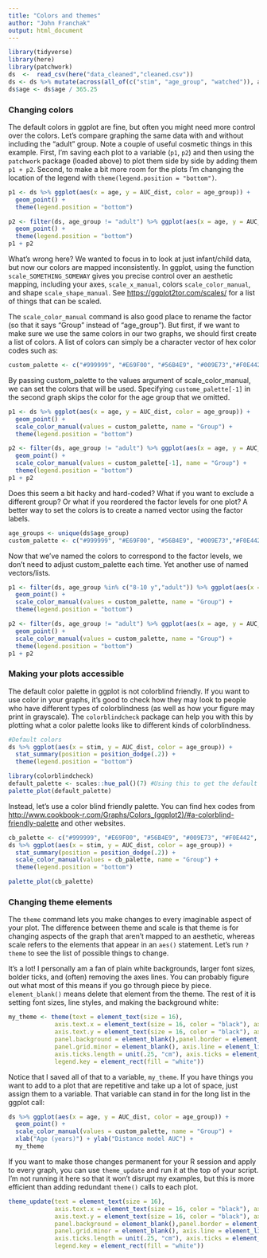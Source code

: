```yaml
---
title: "Colors and themes"
author: "John Franchak"
output: html_document
---
```


```r
library(tidyverse)
library(here)
library(patchwork)
ds  <-  read_csv(here("data_cleaned","cleaned.csv"))
ds <- ds %>% mutate(across(all_of(c("stim", "age_group", "watched")), as_factor))
ds$age <- ds$age / 365.25
```

### Changing colors 

The default colors in ggplot are fine, but often you might need more control over the colors. Let's compare graphing the same data with and without including the "adult" group. Note a couple of useful cosmetic things in this example. First, I'm saving each plot to a variable (`p1`, `p2`) and then using the `patchwork` package (loaded above) to plot them side by side by adding them `p1 + p2`. Second, to make a bit more room for the plots I'm changing the location of the legend with `theme(legend.position = "bottom")`.

```r
p1 <- ds %>% ggplot(aes(x = age, y = AUC_dist, color = age_group)) + 
  geom_point() + 
  theme(legend.position = "bottom")

p2 <- filter(ds, age_group != "adult") %>% ggplot(aes(x = age, y = AUC_dist, color = age_group)) + 
  geom_point() + 
  theme(legend.position = "bottom")
p1 + p2
```

What's wrong here? We wanted to focus in to look at just infant/child data, but now our colors are mapped inconsistently. In ggplot, using the function `scale_SOMETHING_SOMEWAY` gives you precise control over an aesthetic mapping, including your axes, `scale_x_manual`, colors `scale_color_manual`, and shape `scale_shape_manual`. See <https://ggplot2tor.com/scales/> for a list of things that can be scaled. 

The `scale_color_manual` command is also good place to rename the factor (so that it says "Group" instead of "age_group"). But first, if we want to make sure we use the same colors in our two graphs, we should first create a list of colors. A list of colors can simply be a character vector of hex color codes such as:

```r
custom_palette <- c("#999999", "#E69F00", "#56B4E9", "#009E73","#F0E442", "#0072B2", "#D55E00")
```

By passing custom_palette to the values argument of scale_color_manual, we can set the colors that will be used. Specifying `custome_palette[-1]` in the second graph skips the color for the age group that we omitted.

```r
p1 <- ds %>% ggplot(aes(x = age, y = AUC_dist, color = age_group)) + 
  geom_point() + 
  scale_color_manual(values = custom_palette, name = "Group") +
  theme(legend.position = "bottom")

p2 <- filter(ds, age_group != "adult") %>% ggplot(aes(x = age, y = AUC_dist, color = age_group)) + 
  geom_point() + 
  scale_color_manual(values = custom_palette[-1], name = "Group") +
  theme(legend.position = "bottom")
p1 + p2
```

Does this seem a bit hacky and hard-coded? What if you want to exclude a different group? Or what if you reordered the factor levels for one plot? A better way to set the colors is to create a named vector using the factor labels.

```r
age_groups <- unique(ds$age_group) 
custom_palette <- c("#999999", "#E69F00", "#56B4E9", "#009E73","#F0E442", "#0072B2", "#D55E00") %>% set_names(age_groups)
```

Now that we've named the colors to correspond to the factor levels, we don't need to adjust custom_palette each time. Yet another use of named vectors/lists.

```r
p1 <- filter(ds, age_group %in% c("8-10 y","adult")) %>% ggplot(aes(x = age, y = AUC_dist, color = age_group)) + 
  geom_point() + 
  scale_color_manual(values = custom_palette, name = "Group") +
  theme(legend.position = "bottom")

p2 <- filter(ds, age_group != "adult") %>% ggplot(aes(x = age, y = AUC_dist, color = age_group)) + 
  geom_point() + 
  scale_color_manual(values = custom_palette, name = "Group") +
  theme(legend.position = "bottom")
p1 + p2
```

### Making your plots accessible

The default color palette in ggplot is not colorblind friendly. If you want to use color in your graphs, it's good to check how they may look to people who have different types of colorblindness (as well as how your figure may print in grayscale). The `colorblindcheck` package can help you with this by plotting what a color palette looks like to different kinds of colorblindness.

```r
#Default colors
ds %>% ggplot(aes(x = stim, y = AUC_dist, color = age_group)) + 
  stat_summary(position = position_dodge(.2)) + 
  theme(legend.position = "bottom")

library(colorblindcheck)
default_palette <- scales::hue_pal()(7) #Using this to get the default colors
palette_plot(default_palette)
```

Instead, let's use a color blind friendly palette. You can find hex codes from <http://www.cookbook-r.com/Graphs/Colors_(ggplot2)/#a-colorblind-friendly-palette> and other websites. 

```r
cb_palette <- c("#999999", "#E69F00", "#56B4E9", "#009E73", "#F0E442", "#0072B2", "#D55E00", "#CC79A7")
ds %>% ggplot(aes(x = stim, y = AUC_dist, color = age_group)) + 
  stat_summary(position = position_dodge(.2)) + 
  scale_color_manual(values = cb_palette, name = "Group") +
  theme(legend.position = "bottom")

palette_plot(cb_palette)
```

### Changing theme elements

The `theme` command lets you make changes to every imaginable aspect of your plot. The difference between theme and scale is that theme is for changing aspects of the graph that aren't mapped to an aesthetic, whereas scale refers to the elements that appear in an `aes()` statement. Let's run `?theme` to see the list of possible things to change.

It's a lot! I personally am a fan of plain white backgrounds, larger font sizes, bolder ticks, and (often) removing the axes lines. You can probably figure out what most of this means if you go through piece by piece. `element_blank()` means delete that element from the theme. The rest of it is setting font sizes, line styles, and making the background white:

```r
my_theme <- theme(text = element_text(size = 16),
             axis.text.x = element_text(size = 16, color = "black"), axis.title.x = element_text(size = 21),
             axis.text.y = element_text(size = 16, color = "black"), axis.title.y = element_text(size = 21),
             panel.background = element_blank(),panel.border = element_blank(), panel.grid.major = element_blank(),
             panel.grid.minor = element_blank(), axis.line = element_line(colour = "white"), 
             axis.ticks.length = unit(.25, "cm"), axis.ticks = element_line(size = 1, lineend = "round"),
             legend.key = element_rect(fill = "white")) 
```

Notice that I saved all of that to a variable, `my_theme`. If you have things you want to add to a plot that are repetitive and take up a lot of space, just assign them to a variable. That variable can stand in for the long list in the ggplot call:

```r
ds %>% ggplot(aes(x = age, y = AUC_dist, color = age_group)) + 
  geom_point() + 
  scale_color_manual(values = custom_palette, name = "Group") +
  xlab("Age (years)") + ylab("Distance model AUC") + 
  my_theme
```

If you want to make those changes permanent for your R session and apply to every graph, you can use `theme_update` and run it at the top of your script. I'm not running it here so that it won't disrupt my examples, but this is more efficient than adding redundant `theme()` calls to each plot.
```r
theme_update(text = element_text(size = 16),
             axis.text.x = element_text(size = 16, color = "black"), axis.title.x = element_text(size = 21),
             axis.text.y = element_text(size = 16, color = "black"), axis.title.y = element_text(size = 21),
             panel.background = element_blank(),panel.border = element_blank(), panel.grid.major = element_blank(),
             panel.grid.minor = element_blank(), axis.line = element_line(colour = "white"), 
             axis.ticks.length = unit(.25, "cm"), axis.ticks = element_line(size = 1, lineend = "round"),
             legend.key = element_rect(fill = "white")) 
```

